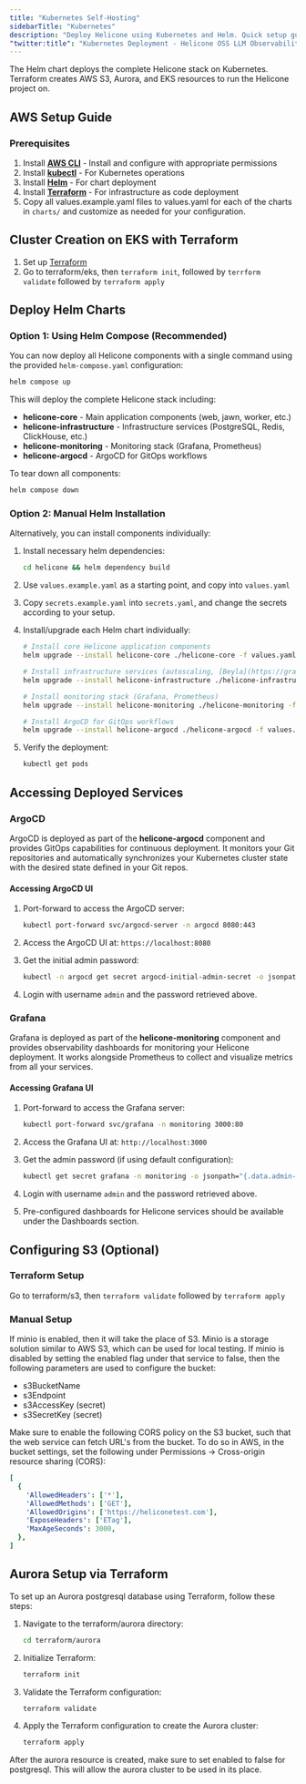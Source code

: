 ```yaml
---
title: "Kubernetes Self-Hosting"
sidebarTitle: "Kubernetes"
description: "Deploy Helicone using Kubernetes and Helm. Quick setup guide for running a containerized instance of the LLM observability platform on your Kubernetes cluster."
"twitter:title": "Kubernetes Deployment - Helicone OSS LLM Observability"
---
```


The Helm chart deploys the complete Helicone stack on Kubernetes. Terraform creates AWS S3, Aurora,
and EKS resources to run the Helicone project on.

## AWS Setup Guide

### Prerequisites

1. Install **[AWS CLI](https://aws.amazon.com/cli/)** - Install and configure with appropriate
   permissions
2. Install **[kubectl](https://kubernetes.io/docs/tasks/tools/install-kubectl/)** - For Kubernetes
   operations
3. Install **[Helm](https://helm.sh/docs/intro/install/)** - For chart deployment
4. Install **[Terraform](https://developer.hashicorp.com/terraform/install)** - For infrastructure
   as code deployment
5. Copy all values.example.yaml files to values.yaml for each of the charts in `charts/` and
   customize as needed for your configuration.

## Cluster Creation on EKS with Terraform

1. Set up [Terraform](https://developer.hashicorp.com/terraform/install)
2. Go to terraform/eks, then `terraform init`, followed by `terrform validate` followed by
   `terraform apply`

## Deploy Helm Charts

### Option 1: Using Helm Compose (Recommended)

You can now deploy all Helicone components with a single command using the provided
`helm-compose.yaml` configuration:

```bash
helm compose up
```

This will deploy the complete Helicone stack including:

- **helicone-core** - Main application components (web, jawn, worker, etc.)
- **helicone-infrastructure** - Infrastructure services (PostgreSQL, Redis, ClickHouse, etc.)
- **helicone-monitoring** - Monitoring stack (Grafana, Prometheus)
- **helicone-argocd** - ArgoCD for GitOps workflows

To tear down all components:

```bash
helm compose down
```

### Option 2: Manual Helm Installation

Alternatively, you can install components individually:

1. Install necessary helm dependencies:

   ```bash
   cd helicone && helm dependency build
   ```

2. Use `values.example.yaml` as a starting point, and copy into `values.yaml`

3. Copy `secrets.example.yaml` into `secrets.yaml`, and change the secrets according to your setup.

4. Install/upgrade each Helm chart individually:

   ```bash
   # Install core Helicone application components
   helm upgrade --install helicone-core ./helicone-core -f values.yaml

   # Install infrastructure services (autoscaling, [Beyla](https://grafana.com/docs/beyla/latest/))
   helm upgrade --install helicone-infrastructure ./helicone-infrastructure -f values.yaml

   # Install monitoring stack (Grafana, Prometheus)
   helm upgrade --install helicone-monitoring ./helicone-monitoring -f values.yaml

   # Install ArgoCD for GitOps workflows
   helm upgrade --install helicone-argocd ./helicone-argocd -f values.yaml
   ```

5. Verify the deployment:

   ```bash
   kubectl get pods
   ```

## Accessing Deployed Services

### ArgoCD

ArgoCD is deployed as part of the **helicone-argocd** component and provides GitOps capabilities for
continuous deployment. It monitors your Git repositories and automatically synchronizes your
Kubernetes cluster state with the desired state defined in your Git repos.

#### Accessing ArgoCD UI

1. Port-forward to access the ArgoCD server:

   ```bash
   kubectl port-forward svc/argocd-server -n argocd 8080:443
   ```

2. Access the ArgoCD UI at: `https://localhost:8080`

3. Get the initial admin password:

   ```bash
   kubectl -n argocd get secret argocd-initial-admin-secret -o jsonpath="{.data.password}" | base64 -d
   ```

4. Login with username `admin` and the password retrieved above.

### Grafana

Grafana is deployed as part of the **helicone-monitoring** component and provides observability
dashboards for monitoring your Helicone deployment. It works alongside Prometheus to collect and
visualize metrics from all your services.

#### Accessing Grafana UI

1. Port-forward to access the Grafana server:

   ```bash
   kubectl port-forward svc/grafana -n monitoring 3000:80
   ```

2. Access the Grafana UI at: `http://localhost:3000`

3. Get the admin password (if using default configuration):

   ```bash
   kubectl get secret grafana -n monitoring -o jsonpath="{.data.admin-password}" | base64 -d
   ```

4. Login with username `admin` and the password retrieved above.

5. Pre-configured dashboards for Helicone services should be available under the Dashboards section.

## Configuring S3 (Optional)

### Terraform Setup

Go to terraform/s3, then `terraform validate` followed by `terraform apply`

### Manual Setup

If minio is enabled, then it will take the place of S3. Minio is a storage solution similar to AWS
S3, which can be used for local testing. If minio is disabled by setting the enabled flag under that
service to false, then the following parameters are used to configure the bucket:

- s3BucketName
- s3Endpoint
- s3AccessKey (secret)
- s3SecretKey (secret)

Make sure to enable the following CORS policy on the S3 bucket, such that the web service can fetch
URL's from the bucket. To do so in AWS, in the bucket settings, set the following under Permissions
-> Cross-origin resource sharing (CORS):

```yaml
[
  {
    'AllowedHeaders': ['*'],
    'AllowedMethods': ['GET'],
    'AllowedOrigins': ['https://heliconetest.com'],
    'ExposeHeaders': ['ETag'],
    'MaxAgeSeconds': 3000,
  },
]
```

## Aurora Setup via Terraform

To set up an Aurora postgresql database using Terraform, follow these steps:

1. Navigate to the terraform/aurora directory:

   ```bash
   cd terraform/aurora
   ```

2. Initialize Terraform:

   ```bash
   terraform init
   ```

3. Validate the Terraform configuration:

   ```bash
   terraform validate
   ```

4. Apply the Terraform configuration to create the Aurora cluster:

   ```bash
   terraform apply
   ```

After the aurora resource is created, make sure to set enabled to false for postgresql. This will
allow the aurora cluster to be used in its place.
